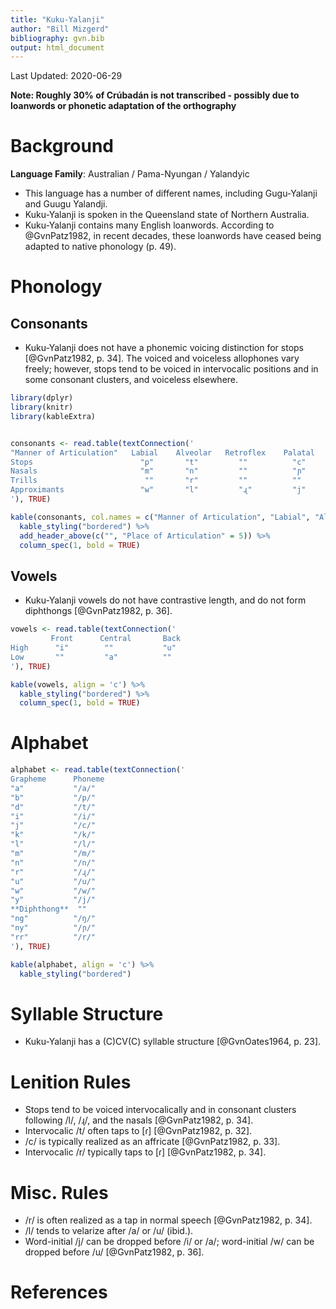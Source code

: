 ```yaml
---
title: "Kuku-Yalanji"
author: "Bill Mizgerd"
bibliography: gvn.bib
output: html_document
---
```


Last Updated: 2020-06-29


**Note: Roughly 30% of Crúbadán is not transcribed - possibly due to loanwords or phonetic adaptation of the orthography**

# Background

**Language Family**: Australian / Pama-Nyungan / Yalandyic

* This language has a number of different names, including Gugu-Yalanji and Guugu Yalandji.
* Kuku-Yalanji is spoken in the Queensland state of Northern Australia.
* Kuku-Yalanji contains many English loanwords. According to @GvnPatz1982, in recent decades, these loanwords have ceased being adapted to native phonology (p. 49).

# Phonology

## Consonants

* Kuku-Yalanji does not have a phonemic voicing distinction for stops [@GvnPatz1982, p. 34]. The voiced and voiceless allophones vary freely; however, stops tend to be voiced in intervocalic positions and in some consonant clusters, and voiceless elsewhere.

```r

library(dplyr)
library(knitr)
library(kableExtra)


consonants <- read.table(textConnection('
"Manner of Articulation"   Labial    Alveolar   Retroflex    Palatal     Velar
Stops                        "p"       "t"         ""          "c"        "k"
Nasals                       "m"       "n"         ""          "ɲ"        "ŋ"
Trills                        ""       "r"         ""          ""         ""
Approximants                 "w"       "l"         "ɻ"         "j"        ""
'), TRUE)

kable(consonants, col.names = c("Manner of Articulation", "Labial", "Alveolar", "Retroflex", "Palatal", "Velar"), align = 'c') %>%
  kable_styling("bordered") %>%
  add_header_above(c("", "Place of Articulation" = 5)) %>%
  column_spec(1, bold = TRUE)
```

## Vowels

* Kuku-Yalanji vowels do not have contrastive length, and do not form diphthongs [@GvnPatz1982, p. 36].

```r

vowels <- read.table(textConnection('
         Front      Central       Back
High      "i"        ""           "u"
Low       ""         "a"          ""
'), TRUE)

kable(vowels, align = 'c') %>%
  kable_styling("bordered") %>%
  column_spec(1, bold = TRUE)
```      

# Alphabet

```r

alphabet <- read.table(textConnection('
Grapheme      Phoneme     
"a"           "/a/"  
"b"           "/p/"  
"d"           "/t/"  
"i"           "/i/"  
"j"           "/c/"  
"k"           "/k/"  
"l"           "/l/"  
"m"           "/m/"  
"n"           "/n/"   
"r"           "/ɻ/"   
"u"           "/u/"  
"w"           "/w/"  
"y"           "/j/"  
**Diphthong**  ""
"ng"          "/ŋ/"  
"ny"          "/ɲ/"
"rr"          "/r/"
'), TRUE)

kable(alphabet, align = 'c') %>%
  kable_styling("bordered")
```

# Syllable Structure

* Kuku-Yalanji has a (C)CV(C) syllable structure [@GvnOates1964, p. 23].

# Lenition Rules

* Stops tend to be voiced intervocalically and in consonant clusters following /l/, /ɻ/, and the nasals [@GvnPatz1982, p. 34].
* Intervocalic /t/ often taps to [ɾ] [@GvnPatz1982, p. 32].
* /c/ is typically realized as an affricate [@GvnPatz1982, p. 33].
* Intervocalic /r/ typically taps to [ɾ] [@GvnPatz1982, p. 34].

# Misc. Rules

* /r/ is often realized as a tap in normal speech [@GvnPatz1982, p. 34].
* /l/ tends to velarize after /a/ or /u/ (ibid.).
* Word-initial /j/ can be dropped before /i/ or /a/; word-initial /w/ can be dropped before /u/ [@GvnPatz1982, p. 36].

# References

